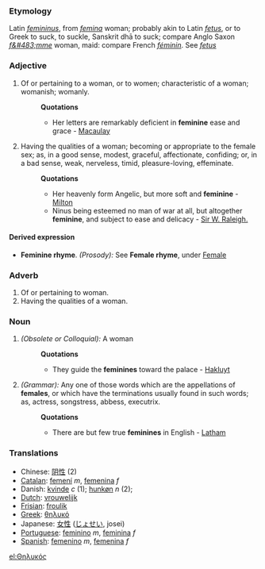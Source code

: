 ===Etymology===
Latin ''[[femininus]]'', from ''[[femina]]'' woman; probably akin to Latin ''[[fetus]]'', or to Greek to suck, to suckle, Sanskrit dh&#257; to suck; compare Anglo Saxon ''[[f&#483;mme]]'' woman, maid: compare French ''[[féminin]]''. See ''[[fetus]]''
===Adjective===
#Of or pertaining to a woman, or to women; characteristic of a woman; womanish; womanly.
#:'''Quotations'''
#:*Her letters are remarkably deficient in '''feminine''' ease and grace - [[Macaulay]]
#Having the qualities of a woman; becoming or appropriate to the female sex; as, in a good sense, modest, graceful, affectionate, confiding; or, in a bad sense, weak, nerveless, timid, pleasure-loving, effeminate.
#:'''Quotations'''
#:*Her heavenly form Angelic, but more soft and '''feminine''' - [[Milton]]
#:*Ninus being esteemed no man of war at all, but altogether '''feminine''', and subject to ease and delicacy  - [[Sir W. Raleigh.]]
====Derived expression====
*'''Feminine rhyme'''. ''(Prosody):'' See '''Female rhyme''', under [[Female]]

===Adverb===

#Of or pertaining to woman.
#Having the qualities of a woman.

===Noun===
#''(Obsolete or Colloquial):'' A woman
#:'''Quotations'''
#:*They guide the '''feminines''' toward the palace - [[Hakluyt]]
#''(Grammar):'' Any one of those words which are the appellations of '''females''', or which have the terminations usually found in such words; as, actress, songstress, abbess, executrix.
#:'''Quotations'''
#:*There are but few true '''feminines''' in English - [[Latham]]

=== Translations ===
*Chinese: [[阴性]] (2)
*[[Catalan]]: [[femení]] ''m'', [[femenina]] ''f''
*Danish: [[kvinde]] ''c'' (1); [[hunkøn]] ''n'' (2);
*[[Dutch]]: [[vrouwelijk]]
*[[Frisian]]: [[froulik]]
*[[Greek]]: [[θηλυκό]]
*Japanese: [[女性]] ([[じょせい]], josei)
*[[Portuguese]]: [[feminino]] ''m'', [[feminina]] ''f''
*[[Spanish]]: [[femenino]] ''m'', [[femenina]] ''f''

[[el:Θηλυκός]]